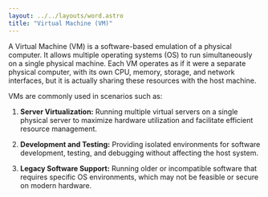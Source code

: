 ```yaml
---
layout: ../../layouts/word.astro
title: "Virtual Machine (VM)"
---
```

A Virtual Machine (VM) is a software-based emulation of a physical computer. It allows multiple operating systems (OS) to run simultaneously on a single physical machine. Each VM operates as if it were a separate physical computer, with its own CPU, memory, storage, and network interfaces, but it is actually sharing these resources with the host machine.

VMs are commonly used in scenarios such as:

1. **Server Virtualization:** Running multiple virtual servers on a single physical server to maximize hardware utilization and facilitate efficient resource management.
   
2. **Development and Testing:** Providing isolated environments for software development, testing, and debugging without affecting the host system.

3. **Legacy Software Support:** Running older or incompatible software that requires specific OS environments, which may not be feasible or secure on modern hardware.